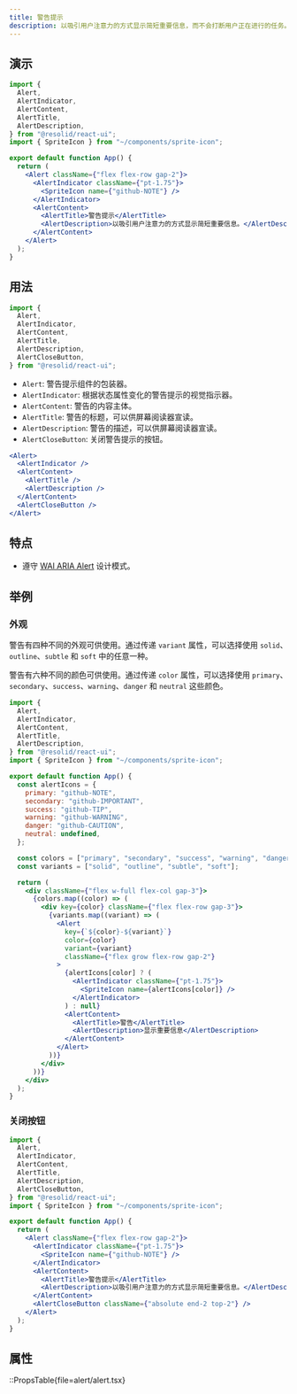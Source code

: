 ```yaml
---
title: 警告提示
description: 以吸引用户注意力的方式显示简短重要信息，而不会打断用户正在进行的任务。
---
```


## 演示

```jsx demo online=Alert
import {
  Alert,
  AlertIndicator,
  AlertContent,
  AlertTitle,
  AlertDescription,
} from "@resolid/react-ui";
import { SpriteIcon } from "~/components/sprite-icon";

export default function App() {
  return (
    <Alert className={"flex flex-row gap-2"}>
      <AlertIndicator className={"pt-1.75"}>
        <SpriteIcon name={"github-NOTE"} />
      </AlertIndicator>
      <AlertContent>
        <AlertTitle>警告提示</AlertTitle>
        <AlertDescription>以吸引用户注意力的方式显示简短重要信息。</AlertDescription>
      </AlertContent>
    </Alert>
  );
}
```

## 用法

```js
import {
  Alert,
  AlertIndicator,
  AlertContent,
  AlertTitle,
  AlertDescription,
  AlertCloseButton,
} from "@resolid/react-ui";
```

- `Alert`: 警告提示组件的包装器。
- `AlertIndicator`: 根据状态属性变化的警告提示的视觉指示器。
- `AlertContent`: 警告的内容主体。
- `AlertTitle`: 警告的标题，可以供屏幕阅读器宣读。
- `AlertDescription`: 警告的描述，可以供屏幕阅读器宣读。
- `AlertCloseButton`: 关闭警告提示的按钮。

```jsx
<Alert>
  <AlertIndicator />
  <AlertContent>
    <AlertTitle />
    <AlertDescription />
  </AlertContent>
  <AlertCloseButton />
</Alert>
```

## 特点

- 遵守 [WAI ARIA Alert](https://www.w3.org/WAI/ARIA/apg/patterns/alert/) 设计模式。

## 举例

### 外观

警告有四种不同的外观可供使用。通过传递 `variant` 属性，可以选择使用 `solid`、`outline`、`subtle` 和 `soft` 中的任意一种。

警告有六种不同的颜色可供使用。通过传递 `color` 属性，可以选择使用 `primary`、`secondary`、`success`、`warning`、`danger` 和 `neutral` 这些颜色。

```jsx demo
import {
  Alert,
  AlertIndicator,
  AlertContent,
  AlertTitle,
  AlertDescription,
} from "@resolid/react-ui";
import { SpriteIcon } from "~/components/sprite-icon";

export default function App() {
  const alertIcons = {
    primary: "github-NOTE",
    secondary: "github-IMPORTANT",
    success: "github-TIP",
    warning: "github-WARNING",
    danger: "github-CAUTION",
    neutral: undefined,
  };

  const colors = ["primary", "secondary", "success", "warning", "danger", "neutral"];
  const variants = ["solid", "outline", "subtle", "soft"];

  return (
    <div className={"flex w-full flex-col gap-3"}>
      {colors.map((color) => (
        <div key={color} className={"flex flex-row gap-3"}>
          {variants.map((variant) => (
            <Alert
              key={`${color}-${variant}`}
              color={color}
              variant={variant}
              className={"flex grow flex-row gap-2"}
            >
              {alertIcons[color] ? (
                <AlertIndicator className={"pt-1.75"}>
                  <SpriteIcon name={alertIcons[color]} />
                </AlertIndicator>
              ) : null}
              <AlertContent>
                <AlertTitle>警告</AlertTitle>
                <AlertDescription>显示重要信息</AlertDescription>
              </AlertContent>
            </Alert>
          ))}
        </div>
      ))}
    </div>
  );
}
```

### 关闭按钮

```jsx demo
import {
  Alert,
  AlertIndicator,
  AlertContent,
  AlertTitle,
  AlertDescription,
  AlertCloseButton,
} from "@resolid/react-ui";
import { SpriteIcon } from "~/components/sprite-icon";

export default function App() {
  return (
    <Alert className={"flex flex-row gap-2"}>
      <AlertIndicator className={"pt-1.75"}>
        <SpriteIcon name={"github-NOTE"} />
      </AlertIndicator>
      <AlertContent>
        <AlertTitle>警告提示</AlertTitle>
        <AlertDescription>以吸引用户注意力的方式显示简短重要信息。</AlertDescription>
      </AlertContent>
      <AlertCloseButton className={"absolute end-2 top-2"} />
    </Alert>
  );
}
```

## 属性

::PropsTable{file=alert/alert.tsx}
